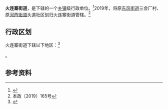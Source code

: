 {{中国乡级行政区|21/05/03/101/000
| 政府驻地 = 寨中路
| 电话区号 = 24
}}

'''火连寨街道'''，是{{PRC admin/fullname|21/05/03/101/000|3}}下辖的一个[[乡镇|乡镇]]级行政单位。<ref>{{PRC admin/ref sgc|{{PRC admin/parent|21/05/03/101/000}}}}</ref>2019年，将原[[东风街道|东风街道]]三会厂村、原[[河西街道|河西街道]]头道社区划归火连寨街道管辖。<ref>本政〔2019〕165号</ref>

== 行政区划 ==

火连寨街道下辖以下地区：<ref>{{PRC admin/ref sgc|21/05/03/101/000}}</ref>

{{PRC admin/children|21/05/03/101/000}}。

== 参考资料 ==

{{reflist}}

{{PRC admin/navcat|21/05/03/101/000}}